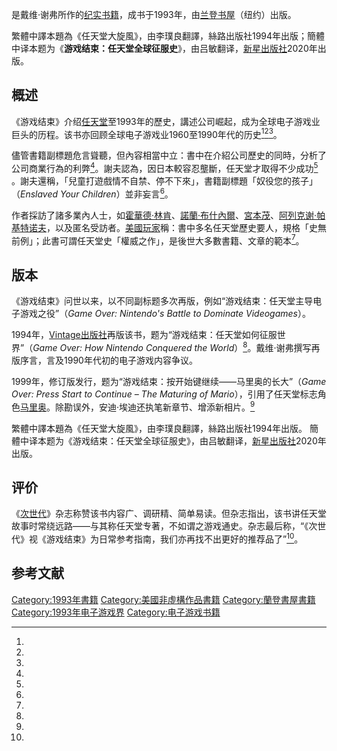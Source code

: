 {{NoteTA
| G1 = Games
}}

{{Infobox book
| name = 游戏结束
| chinese_name = 游戏结束：任天堂全球征服史
| image = <!-- [[File:圖片|200px]] -->
| image_caption = <!-- 圖片說明 -->
| author = 戴维·谢弗
| title_orig = {{lang|en|''Game Over: How Nintendo Zapped an American Industry, Captured Your Dollars, and Enslaved Your Children''}}
| translator = 吕敏
| illustrator = <!-- 插图 -->
| cover_artist = <!-- 封面设计 -->
| country = 美国
| language = 英文
| series = <!-- 系列 -->
| subject = <!-- 題材 -->
| genre = <!-- 类型 -->
| publisher = [[兰登书屋|兰登书屋]]（纽约）
| release_date = 1993年
| chinese_release_date = 2020年
| media_type = [[精装书|精装]]、[[平装书|平装]]
| pages = 445页
| format = <!-- 开本 -->
| isbn = 0-679-40469-4
| oclc = 26214063
| dewey = 338.7/617948/0952 20
| congress = HD9993.E454 N577 1993
| preceded_by = <!-- 前作 -->
| followed_by = <!-- 續作 -->
| citing = <!-- 引用 -->
| cited = <!-- 被引用 -->
}}

{{vgname|游戏结束|en=Game Over: How Nintendo Zapped an American Industry, Captured Your Dollars, and Enslaved Your Children}}是戴维·谢弗所作的[[非虚构作品|纪实书籍]]，成书于1993年，由[[兰登书屋|兰登书屋]]（纽约）出版。

繁體中譯本題為《任天堂大旋風》，由李璞良翻譯，絲路出版社1994年出版；簡體中译本题为《'''游戏结束：任天堂全球征服史'''》，由吕敏翻译，[[新星出版社|新星出版社]]2020年出版。

== 概述 ==

《游戏结束》介绍[[任天堂|任天堂]]至1993年的歷史，講述公司崛起，成为全球电子游戏业巨头的历程。该书亦回顾全球电子游戏业1960至1990年代的历史<ref name="44lqK" /><ref name="QE71d" /><ref name="Game Over by David Sheff" />。

儘管書籍副標題危言聳聽，但內容相當中立：書中在介紹公司歷史的同時，分析了公司商業行為的利弊<ref name="AegNz" />。謝夫認為，因日本較容忍壟斷，任天堂才取得不少成功<ref name="sYlpu" /> 。謝夫還稱，「兒童打遊戲情不自禁、停不下來」，書籍副標題「奴役您的孩子」（''Enslaved Your Children''）並非妄言<ref name="UPUE4" />。

作者採訪了諸多業內人士，如[[霍華德·林肯|霍華德·林肯]]、[[諾蘭·布什內爾|諾蘭·布什內爾]]、[[宮本茂|宮本茂]]、[[阿列克谢·帕基特诺夫|阿列克谢·帕基特诺夫]]，以及匿名受訪者。[[美國玩家|美國玩家]]稱：書中多名任天堂歷史要人，規格「史無前例」；此書可謂任天堂史「權威之作」，是後世大多數書籍、文章的範本<ref name="KsU3V" />。

== 版本 ==

《游戏结束》问世以来，以不同副标题多次再版，例如“游戏结束：任天堂主导电子游戏之役”（''Game Over: Nintendo's Battle to Dominate Videogames''）。

1994年，[[Vintage_Press|Vintage出版社]]再版该书，题为“游戏结束：任天堂如何征服世界”（''Game Over: How Nintendo Conquered the World''）<ref name="fznsP" />。戴维·谢弗撰写再版序言，言及1990年代初的电子游戏内容争议。

1999年，修订版发行，题为“游戏结束：按开始键继续——马里奥的长大”（''Game Over: Press Start to Continue – The Maturing of Mario''），引用了任天堂标志角色[[马力欧|马里奥]]。除勘误外，安迪·埃迪还执笔新章节、增添新相片。<ref name="SifaA" />

繁體中譯本題為《任天堂大旋風》，由李璞良翻譯，絲路出版社1994年出版。
簡體中译本题为《游戏结束：任天堂全球征服史》，由吕敏翻译，[[新星出版社|新星出版社]]2020年出版。

== 评价 ==

《[[次世代|次世代]]》杂志称赞该书内容广、调研精、简单易读。但杂志指出，该书讲任天堂故事时常绕远路——与其称任天堂专著，不如谓之游戏通史。杂志最后称，“《次世代》视《游戏结束》为日常参考指南，我们亦再找不出更好的推荐品了”<ref name="bBzd9" />。

== 参考文献 ==

{{reflist|1=30em|refs=
<ref name="Game Over by David Sheff">{{cite book |title=Game Over: How Nintendo Zapped an American Industry, Captured Your Dollars, and Enslaved Your Children | last1=Sheff |first1=David |last2=Eddy |first2=Andy |author-link=David Sheff |publisher=GamePress |year=1999 |others=[https://books.google.com/books?id=b_N5FzzD3hsC&printsec=frontcover online] | isbn=978-0-9669617-0-6 | oclc=26214063}}</ref>
<ref name="44lqK">{{cite news|url=http://articles.baltimoresun.com/1993-05-18/features/1993138174_1_mario-nintendo-mickey-mouse|first=James|last=Coates|title=How Super Mario conquered America|work=Baltimore Sun|date=May 18, 1993|accessdate=2015-11-21}}</ref>
<ref name="QE71d">{{cite news|url=http://www.popmatters.com/post/155002-nintendo/|first=Scott|last=Juster|title='Game Over': A Look at Nintendo's Past and Future|work=[[PopMatters|PopMatters]]|date=February 23, 2012|accessdate=2015-11-21}}</ref>
<ref name="AegNz">{{cite news|url=https://www.nytimes.com/1993/07/18/books/hey-it-s-more-than-a-game.html|first=Steven|last=Levy|title=Hey, It's More Than a Game|work=The New York Times Book Review|date=July 18, 1993|accessdate=2015-11-21}}</ref>
<ref name="sYlpu">{{cite news|url=http://www.nybooks.com/articles/archives/1994/mar/24/the-computer-wars/|first=James|last=Fallows|title=The Computer Wars|work=The New York Review of Books|date=March 24, 1994|accessdate=2015-11-21}}</ref>
<ref name="UPUE4">{{cite news|url=https://news.google.com/newspapers?nid=1290&dat=19930718&id=41FUAAAAIBAJ&sjid=iI4DAAAAIBAJ&pg=3139,965004&hl=en|last=Corr|first=O. Casey|title=Nintendo: From Collapse to Empire|work=The Seattle Times|date=July 18, 1993|accessdate=2015-11-21}}</ref>
<ref name="KsU3V">{{cite news|url=http://www.usgamer.net/articles/essential-reading-i-am-error-brings-new-insight-to-the-history-of-the-nes|first=Jeremy|last=Parish|title=Essential Reading: 'I Am Error' Brings New Insight to the History of the NES|work=US Gamer|accessdate=2015-11-21}}</ref>
<ref name="fznsP">{{cite news|url=http://articles.chicagotribune.com/1994-07-17/entertainment/9407170046_1_david-sheff-nintendo-entertainment-system-game|first=Clarence|last=Petersen|title=Game Over: How Nintendo Conquered the World, by David Sheff|work=Chicago Tribune|date=July 17, 1994|accessdate=2015-11-21}}</ref>
<ref name="SifaA">{{cite news|url=http://www.ign.com/articles/1999/09/10/talking-game-over|title=Talking Game Over: IGN64 freelancer Dexter Sy chats with industry Veteran Andy Eddy about his updates to Game Over|work=IGN|date=September 9, 1999|accessdate=2015-11-21}}</ref>
<ref name="bBzd9">{{cite journal|last=|first=|date=April 1995|title=Essential Reading|url=https://archive.org/details/nextgen-issue-004/page/n27/mode/2up|journal=[[Next_Generation_(magazine)|Next Generation]]|publisher=[[Imagine_Media|Imagine Media]]|volume=|issue=4|page=26|pages=|via=}}</ref>
}}

{{DEFAULTSORT:Game Over}}
[[Category:1993年書籍|Category:1993年書籍]]
[[Category:美國非虛構作品書籍|Category:美國非虛構作品書籍]]
[[Category:蘭登書屋書籍|Category:蘭登書屋書籍]]
[[Category:1993年电子游戏界|Category:1993年电子游戏界]]
[[Category:电子游戏书籍|Category:电子游戏书籍]]